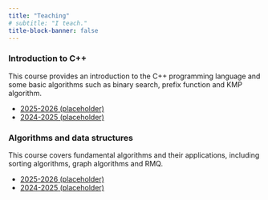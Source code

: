 ```yaml
---
title: "Teaching"
# subtitle: "I teach."
title-block-banner: false
---
```




::: {.grid}

::: {.g-col-12}

### Introduction to C++

This course provides an introduction to the C++ programming language and some basic algorithms such as binary search, prefix function and KMP algorithm.

- [2025-2026 (placeholder)](https://www.google.com)
- [2024-2025 (placeholder)](https://www.google.com)

:::

::: {.g-col-12}

### Algorithms and data structures

This course covers fundamental algorithms and their applications, including sorting algorithms, graph algorithms and RMQ.

- [2025-2026 (placeholder)](https://www.google.com)
- [2024-2025 (placeholder)](https://www.google.com)

:::

:::
